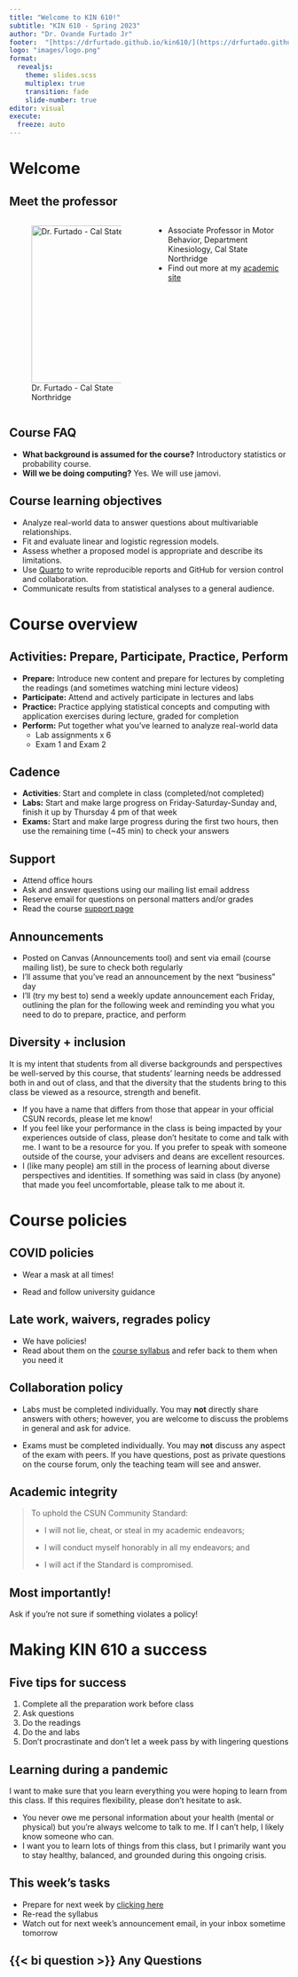 ```yaml
---
title: "Welcome to KIN 610!"
subtitle: "KIN 610 - Spring 2023"
author: "Dr. Ovande Furtado Jr"
footer:  "[https://drfurtado.github.io/kin610/](https://drfurtado.github.io/kin610/)"
logo: "images/logo.png"
format: 
  revealjs: 
    theme: slides.scss
    multiplex: true
    transition: fade
    slide-number: true
editor: visual
execute:
  freeze: auto
---
```


# Welcome

## Meet the professor

::: columns
::: {.column width="50%"}
![Dr. Furtado - Cal State Northridge](images/lec-1/portrait.jpeg){fig-align="center" width="284"}
:::

::: {.column width="50%"}
-   Associate Professor in Motor Behavior, Department Kinesiology, Cal State Northridge
-   Find out more at my [academic site](http://drfurtado.us)
:::
:::

## Course FAQ

::: incremental
-   **What background is assumed for the course?** Introductory statistics or probability course.
-   **Will we be doing computing?** Yes. We will use jamovi.
:::

## Course learning objectives

-   Analyze real-world data to answer questions about multivariable relationships.
-   Fit and evaluate linear and logistic regression models.
-   Assess whether a proposed model is appropriate and describe its limitations.
-   Use [Quarto](https://quarto.org/) to write reproducible reports and GitHub for version control and collaboration.
-   Communicate results from statistical analyses to a general audience.

# Course overview

## Activities: Prepare, Participate, Practice, Perform {.smaller}

-   **Prepare:** Introduce new content and prepare for lectures by completing the readings (and sometimes watching mini lecture videos)
-   **Participate:** Attend and actively participate in lectures and labs
-   **Practice:** Practice applying statistical concepts and computing with application exercises during lecture, graded for completion
-   **Perform:** Put together what you've learned to analyze real-world data
    -   Lab assignments x 6
    -   Exam 1 and Exam 2

## Cadence

::: incremental
-   **Activities**: Start and complete in class (completed/not completed)
-   **Labs:** Start and make large progress on Friday-Saturday-Sunday and, finish it up by Thursday 4 pm of that week
-   **Exams:** Start and make large progress during the first two hours, then use the remaining time (\~45 min) to check your answers
:::

## Support

-   Attend office hours
-   Ask and answer questions using our mailing list email address
-   Reserve email for questions on personal matters and/or grades
-   Read the course [support page](../course-support.qmd)

## Announcements

-   Posted on Canvas (Announcements tool) and sent via email (course mailing list), be sure to check both regularly
-   I'll assume that you've read an announcement by the next "business" day
-   I'll (try my best to) send a weekly update announcement each Friday, outlining the plan for the following week and reminding you what you need to do to prepare, practice, and perform

## Diversity + inclusion {.smaller}

It is my intent that students from all diverse backgrounds and perspectives be well-served by this course, that students' learning needs be addressed both in and out of class, and that the diversity that the students bring to this class be viewed as a resource, strength and benefit.

::: incremental
-   If you have a name that differs from those that appear in your official CSUN records, please let me know!
-   If you feel like your performance in the class is being impacted by your experiences outside of class, please don't hesitate to come and talk with me. I want to be a resource for you. If you prefer to speak with someone outside of the course, your advisers and deans are excellent resources.
-   I (like many people) am still in the process of learning about diverse perspectives and identities. If something was said in class (by anyone) that made you feel uncomfortable, please talk to me about it.
:::

# Course policies

## COVID policies

-   Wear a mask at all times! <!--# check to see if this is still in place -->

-   Read and follow university guidance

## Late work, waivers, regrades policy

-   We have policies!
-   Read about them on the [course syllabus](../course-syllabus.qmd) and refer back to them when you need it

## Collaboration policy

-   Labs must be completed individually. You may **not** directly share answers with others; however, you are welcome to discuss the problems in general and ask for advice.

-   Exams must be completed individually. You may **not** discuss any aspect of the exam with peers. If you have questions, post as private questions on the course forum, only the teaching team will see and answer.

## Academic integrity

> To uphold the CSUN Community Standard:
>
> -   I will not lie, cheat, or steal in my academic endeavors;
>
> -   I will conduct myself honorably in all my endeavors; and
>
> -   I will act if the Standard is compromised.

## Most importantly!

Ask if you're not sure if something violates a policy!

# Making KIN 610 a success

## Five tips for success

1.  Complete all the preparation work before class
2.  Ask questions
3.  Do the readings
4.  Do the and labs
5.  Don't procrastinate and don't let a week pass by with lingering questions

## Learning during a pandemic

I want to make sure that you learn everything you were hoping to learn from this class. If this requires flexibility, please don't hesitate to ask.

::: incremental
-   You never owe me personal information about your health (mental or physical) but you're always welcome to talk to me. If I can't help, I likely know someone who can.
-   I want you to learn lots of things from this class, but I primarily want you to stay healthy, balanced, and grounded during this ongoing crisis.
:::

## This week's tasks

-   Prepare for next week by [clicking here](week-2.qmd)
-   Re-read the syllabus
-   Watch out for next week's announcement email, in your inbox sometime tomorrow

## {{< bi question >}} Any Questions
